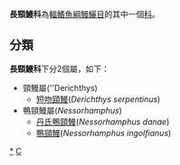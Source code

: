 {{Automatic taxobox
| taxon = Derichthyidae
| authority = 
| subdivision_ranks = [[屬|屬]]
| subdivision = * 見內文
}}

'''長頸鰻科'''為[[輻鰭魚綱|輻鰭魚綱]][[鰻鱺目|鰻鱺目]]的其中一個[[科|科]]。

== 分類 ==
'''長頸鰻科'''下分2個屬，如下：
* 頸鰻屬(''Derichthys)
** [[短吻頸鰻|短吻頸鰻]](''Derichthys serpentinus'')
* 鴨頸鰻屬(''Nessorhamphus'')
** [[丹氏鴨頸鰻|丹氏鴨頸鰻]](''Nessorhamphus danae'')
** [[鴨頸鰻|鴨頸鰻]](''Nessorhamphus ingolfianus'')
{{鰻魚}}
{{taxonbar}}
[[Category:長頸鰻科|*]]
[[Category:鰻鱺目|C]]